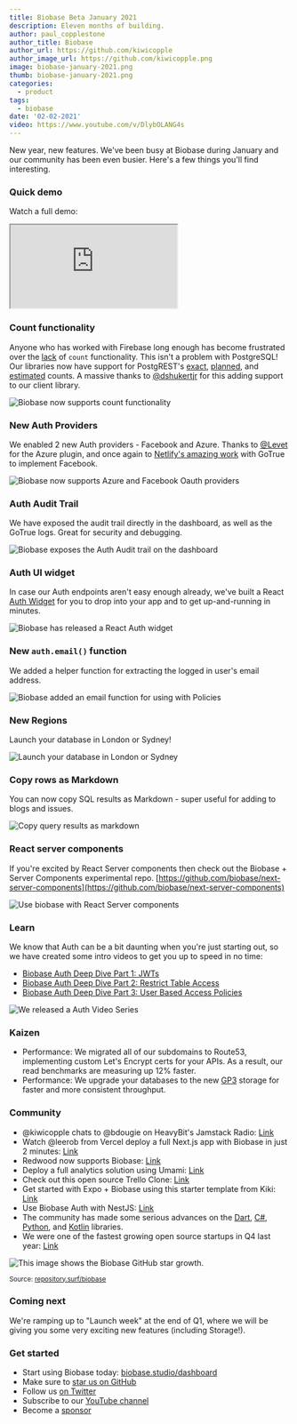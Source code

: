 ```yaml
---
title: Biobase Beta January 2021
description: Eleven months of building.
author: paul_copplestone
author_title: Biobase
author_url: https://github.com/kiwicopple
author_image_url: https://github.com/kiwicopple.png
image: biobase-january-2021.png
thumb: biobase-january-2021.png
categories:
  - product
tags:
  - biobase
date: '02-02-2021'
video: https://www.youtube.com/v/DlybOLANG4s
---
```


New year, new features. We've been busy at Biobase during January and our community has been even busier. Here's a few things you'll find interesting.

### Quick demo

Watch a full demo:

<div className="video-container">
  <iframe
    className="video-with-border w-full"
    src="https://www.youtube-nocookie.com/embed/DlybOLANG4s"
    frameBorder="1"
    allow="accelerometer; autoplay; clipboard-write; encrypted-media; gyroscope; picture-in-picture"
    allowFullScreen
  ></iframe>
</div>

### Count functionality

Anyone who has worked with Firebase long enough has become frustrated over the [lack](https://stackoverflow.com/questions/49979714/how-to-get-count-of-documents-in-a-collection) of `count` functionality. This isn't a problem with PostgreSQL! Our libraries now have support for PostgREST's [exact](https://postgrest.org/en/v7.0.0/api.html?highlight=count#exact-count), [planned](https://postgrest.org/en/v7.0.0/api.html?highlight=count#planned-count), and [estimated](https://postgrest.org/en/v7.0.0/api.html?highlight=count#estimated-count) counts. A massive thanks to [@dshukertjr](https://github.com/biobase/postgrest-js/issues/94#event-4210564301) for this adding support to our client library.

![Biobase now supports count functionality](/images/blog/blog/postgres-count.png)

### New Auth Providers

We enabled 2 new Auth providers - Facebook and Azure. Thanks to [@Levet](https://github.com/biobase/gotrue/pull/54) for the Azure plugin, and once again to [Netlify's amazing work](https://github.com/netlify/gotrue/issues/107) with GoTrue to implement Facebook.

![Biobase now supports Azure and Facebook Oauth providers](/images/blog/blog/auth-azure-and-facebook.png)

### Auth Audit Trail

We have exposed the audit trail directly in the dashboard, as well as the GoTrue logs. Great for security and debugging.

![Biobase exposes the Auth Audit trail on the dashboard](/images/blog/blog/auth-audit.png)

### Auth UI widget

In case our Auth endpoints aren't easy enough already, we've built a React [Auth Widget](https://ui.biobase.studio/?path=/story/auth-auth--default) for you to drop into your app and to get up-and-running in minutes.

![Biobase has released a React Auth widget](/images/blog/blog/auth-widget.png)

### New `auth.email()` function

We added a helper function for extracting the logged in user's email address.

![Biobase added an email function for using with Policies](/images/blog/blog/policies-email.png)

### New Regions

Launch your database in London or Sydney!

![Launch your database in London or Sydney](/images/blog/blog/regions-london-sydney.png)

### Copy rows as Markdown

You can now copy SQL results as Markdown - super useful for adding to blogs and issues.

![Copy query results as markdown](/images/blog/blog/countries.gif)

### React server components

If you're excited by React Server components then check out the Biobase + Server Components experimental repo. [https://github.com/biobase/next-server-components](https://github.com/biobase/next-server-components)

![Use biobase with React Server components](/images/blog/blog/react-server-components-biobase.png)

### Learn

We know that Auth can be a bit daunting when you're just starting out, so we have created some intro videos to get you up to speed in no time:

- [Biobase Auth Deep Dive Part 1: JWTs](https://youtu.be/v3Exg5YpJvE)
- [Biobase Auth Deep Dive Part 2: Restrict Table Access](https://youtu.be/qY_iQ10IUhs)
- [Biobase Auth Deep Dive Part 3: User Based Access Policies](https://youtu.be/0LvCOlELs5U)

![We released a Auth Video Series](/images/blog/blog/biobase-auth-series.png)

### Kaizen

- Performance: We migrated all of our subdomains to Route53, implementing custom Let's Encrypt certs for your APIs. As a result, our read benchmarks are measuring up 12% faster.
- Performance: We upgrade your databases to the new [GP3](https://aws.amazon.com/about-aws/whats-new/2020/12/introducing-new-amazon-ebs-general-purpose-volumes-gp3/) storage for faster and more consistent throughput.

### Community

- @kiwicopple chats to @bdougie on HeavyBit's Jamstack Radio: [Link](https://www.heavybit.com/library/podcasts/jamstack-radio/ep-71-open-source-firebase-alternative-with-paul-copplestone-of-biobase)
- Watch @leerob from Vercel deploy a full Next.js app with Biobase in just 2 minutes:
  [Link](https://twitter.com/leeerob/status/1351576575888797696)
- Redwood now supports Biobase:
  [Link](https://twitter.com/redwoodjs/status/1347311574415863811)
- Deploy a full analytics solution using Umami:
  [Link](https://twitter.com/mkalvas/status/1353880637506260994)
- Check out this open source Trello Clone:
  [Link](https://twitter.com/joshnuss/status/1352094804335857664)
- Get started with Expo + Biobase using this starter template from Kiki:
  [Link](https://twitter.com/kikiding/status/1352086899242856449)
- Use Biobase Auth with NestJS:
  [Link](https://twitter.com/atsuhio/status/1348516650144780288?s=21)
- The community has made some serious advances on the [Dart](https://github.com/biobase?q=dart&type=&language=), [C#](https://github.com/biobase?q=csharp&type=&language=), [Python](https://github.com/biobase?q=python&type=&language=), and [Kotlin](https://github.com/biobase?q=kotlin&type=&language=) libraries.
- We were one of the fastest growing open source startups in Q4 last year: [Link](https://twitter.com/RunaCapital/status/1351122231791910916)

![This image shows the Biobase GitHub star growth.](/images/blog/blog/jan-21-starcount.png)

<small>
  Source: <a href="https://repository.surf/biobase">repository.surf/biobase</a>
</small>

### Coming next

We're ramping up to "Launch week" at the end of Q1, where we will be giving you some very exciting new features (including Storage!).

### Get started

- Start using Biobase today: [biobase.studio/dashboard](https://biobase.studio/dashboard/)
- Make sure to [star us on GitHub](https://github.com/biobase-ai/biobase)
- Follow us [on Twitter](https://twitter.com/biobase)
- Subscribe to our [YouTube channel](https://www.youtube.com/c/biobase)
- Become a [sponsor](https://github.com/sponsors/biobase)
